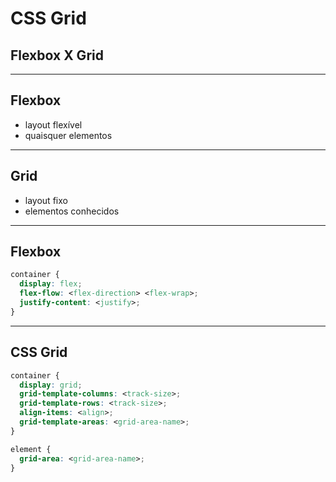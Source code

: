 # CSS Grid

## Flexbox X Grid

---

## Flexbox

- layout flexível
- quaisquer elementos

---

## Grid

- layout fixo
- elementos conhecidos

---

## Flexbox

```css
container {
  display: flex;
  flex-flow: <flex-direction> <flex-wrap>;
  justify-content: <justify>;
}
```

---

## CSS Grid

```css
container {
  display: grid;
  grid-template-columns: <track-size>;
  grid-template-rows: <track-size>;
  align-items: <align>;
  grid-template-areas: <grid-area-name>;
}

element {
  grid-area: <grid-area-name>;
}
```
